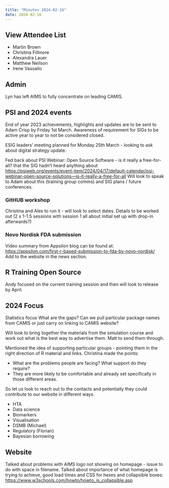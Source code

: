```yaml
---
title: "Minutes 2024-02-16"
date: 2024-02-16
---
```


::: {.callout-tip collapse="true"}
## View Attendee List

- Martin Brown
- Christina Fillmore
- Alexandra Lauer
- Matthew Neilson
- Irene Vassallo

:::

## Admin

Lyn has left AIMS to fully concentrate on leading CAMIS.

## PSI and 2024 events

End of year 2023 achievements, highlights and updates are to be sent to Adam Crisp by Friday 1st March.
Awareness of requirement for SIGs to be active year to year to not be considered closed.

ESIG leaders’ meeting planned for Monday 25th March - looking to ask about digital strategy update.

Fed back about PSI Webinar: Open Source Software - is it really a free-for-all? that the SIG hadn't heard anything about
[https://psiweb.org/events/event-item/2024/04/17/default-calendar/psi-webinar-open-source-solutions---is-it-really-a-free-for-all](https://psiweb.org/events/event-item/2024/04/17/default-calendar/psi-webinar-open-source-solutions---is-it-really-a-free-for-all)
Will look to speak to Adam about this (training group comms) and SIG plans / future conferences.

### GitHUB workshop

Christina and Alex to run it - will look to select dates.
Details to be worked out (2 x 1-1.5 sessions with session 1 all about initial set up with drop-in afterwards?)

### Novo Nordisk FDA submission

Video summary from Appsilon blog can be found at:
[https://appsilon.com/first-r-based-submission-to-fda-by-novo-nordisk/](https://appsilon.com/first-r-based-submission-to-fda-by-novo-nordisk/)
Add to the website in the news section.

## R Training Open Source

Andy focused on the current training session and then will look to release by April.

## 2024 Focus

Statistics focus
What are the gaps? Can we pull particular package names from CAMIS or just carry on linking to CAMIS website?

Will look to bring together the materials from the simulation course and work out what is the best way to advertise them.
Matt to send them through.

Mentioned the idea of supporting particular groups - pointing them in the right direction of R material and links.
Christina made the points:

* What are the problems people are facing? What support do they require?
* They are more likely to be comfortable and already set specifically in those different areas.

So let us look to reach out to the contacts and potentially they could contribute to our website in different ways.

* HTA		
* Data science
*	Biomarkers
*	Visualisation
* DSMB (Michael)
* Regulatory (Florian)
* Bayesian borrowing

## Website

Talked about problems with AIMS logo not showing on homepage - issue to do with space in filename.
Talked about importance of what homepage is trying to achieve, good load times and CSS for hexes and collapsible boxes:
[https://www.w3schools.com/howto/howto_js_collapsible.asp](https://www.w3schools.com/howto/howto_js_collapsible.asp)
